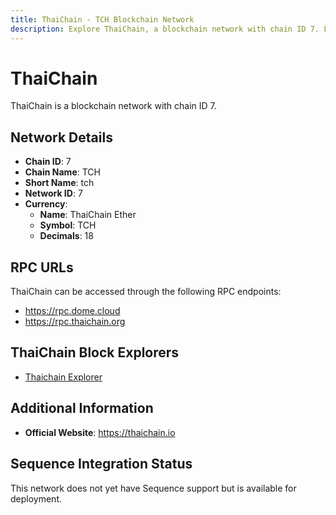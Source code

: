 ```yaml
--- 
title: ThaiChain - TCH Blockchain Network
description: Explore ThaiChain, a blockchain network with chain ID 7. Learn about its native currency, ThaiChain Ether, and how to interact with the network.
---
```


# ThaiChain

ThaiChain is a blockchain network with chain ID 7.

## Network Details

- **Chain ID**: 7
- **Chain Name**: TCH
- **Short Name**: tch
- **Network ID**: 7
- **Currency**: 
  - **Name**: ThaiChain Ether
  - **Symbol**: TCH
  - **Decimals**: 18

## RPC URLs

ThaiChain can be accessed through the following RPC endpoints:

- https://rpc.dome.cloud
- https://rpc.thaichain.org

## ThaiChain Block Explorers

- [Thaichain Explorer](https://exp.thaichain.org)

## Additional Information

- **Official Website**: https://thaichain.io

## Sequence Integration Status

This network does not yet have Sequence support but is available for deployment.
